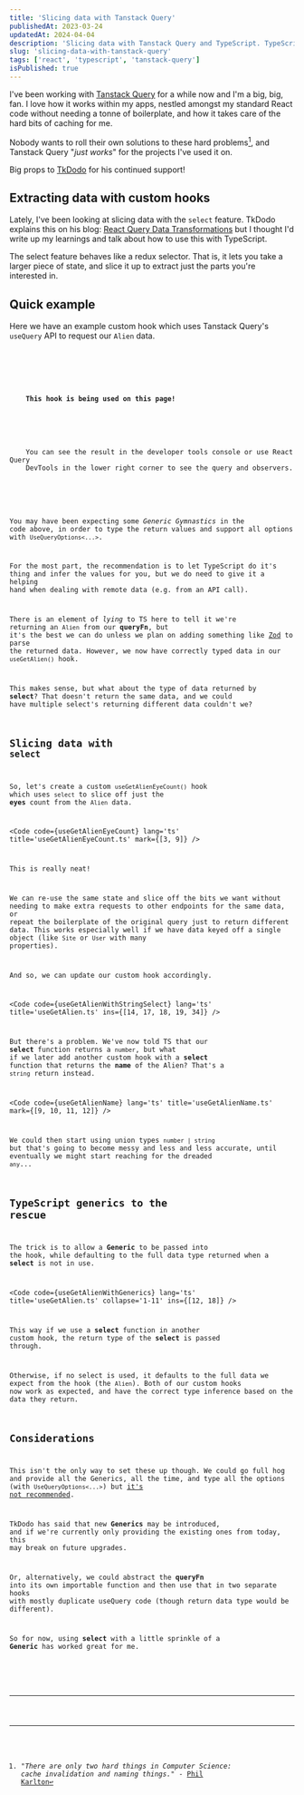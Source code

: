 ```yaml
---
title: 'Slicing data with Tanstack Query'
publishedAt: 2023-03-24
updatedAt: 2024-04-04
description: 'Slicing data with Tanstack Query and TypeScript. TypeScript gotchas and other considerations when using the "select" function.'
slug: 'slicing-data-with-tanstack-query'
tags: ['react', 'typescript', 'tanstack-query']
isPublished: true
---
```



I've been working with [Tanstack Query](https://tanstack.com) for a while now and I'm a big, big, fan. I love how it works within my apps, nestled amongst my standard React code without needing a tonne of boilerplate, and how it takes care of the hard bits of caching for me.

Nobody wants to roll their own solutions to these hard problems[^2hardproblems], and Tanstack Query "_just works_" for the projects I've used it on.

Big props to [TkDodo](https://twitter.com/TkDodo) for his continued support!

## Extracting data with custom hooks

Lately, I've been looking at slicing data with the `select` feature. TkDodo explains this on his blog: [React Query Data Transformations](https://tkdodo.eu/blog/react-query-data-transformations) but I thought I'd write up my learnings and talk about how to use this with TypeScript.

The select feature behaves like a redux selector. That is, it lets you take a larger piece of state, and slice it up to extract just the parts you're interested in.

## Quick example

Here we have an example custom hook which uses Tanstack Query's `useQuery` API to request our `Alien` data.

<Code code={useGetAlien} lang='ts' title='useGetAlien.ts' />

<InfoBox>
  <p>
    <strong>This hook is being used on this page!</strong>
  </p>
  <p>
    You can see the result in the developer tools console or use React Query
    DevTools in the lower right corner to see the query and observers.
  </p>
</InfoBox>

You may have been expecting some _Generic Gymnastics_ in the code above, in order to type the return values and support all options with `UseQueryOptions<...>`.

For the most part, the recommendation is to let TypeScript do it's thing and infer the values for you, but we do need to give it a helping hand when dealing with remote data (e.g. from an API call).

There is an element of _lying_ to TS here to tell it we're returning an `Alien` from our **queryFn**, but it's the best we can do unless we plan on adding something like [Zod](https://tkdodo.eu/blog/type-safe-react-query#zod) to parse the returned data. However, we now have correctly typed data in our `useGetAlien()` hook.

This makes sense, but what about the type of data returned by **select**? That doesn't return the same data, and we could have multiple select's returning different data couldn't we?

## Slicing data with `select`

So, let's create a custom `useGetAlienEyeCount()` hook which uses `select` to slice off just the **eyes** count from the `Alien` data.

<Code
  code={useGetAlienEyeCount}
  lang='ts'
  title='useGetAlienEyeCount.ts'
  mark={[3, 9]}
/>

This is really neat!

We can re-use the same state and slice off the bits we want without needing to make extra requests to other endpoints for the same data, or repeat the boilerplate of the original query just to return different data. This works especially well if we have data keyed off a single object (like `Site` or `User` with many properties).

And so, we can update our custom hook accordingly.

<Code
  code={useGetAlienWithStringSelect}
  lang='ts'
  title='useGetAlien.ts'
  ins={[14, 17, 18, 19, 34]}
/>

But there's a problem. We've now told TS that our **select** function returns a `number`, but what if we later add another custom hook with a **select** function that returns the **name** of the Alien? That's a `string` return instead.

<Code
  code={useGetAlienName}
  lang='ts'
  title='useGetAlienName.ts'
  mark={[9, 10, 11, 12]}
/>

We could then start using union types `number | string` but that's going to become messy and less and less accurate, until eventually we might start reaching for the dreaded `any`...

## TypeScript generics to the rescue

The trick is to allow a **Generic** to be passed into the hook, while defaulting to the full data type returned when a **select** is not in use.

<Code
  code={useGetAlienWithGenerics}
  lang='ts'
  title='useGetAlien.ts'
  collapse='1-11'
  ins={[12, 18]}
/>

This way if we use a **select** function in another custom hook, the return type of the **select** is passed through.

Otherwise, if no select is used, it defaults to the full data we expect from the hook (the `Alien`). Both of our custom hooks now work as expected, and have the correct type inference based on the data they return.

## Considerations

This isn't the only way to set these up though. We could go full hog and provide all the Generics, all the time, and type all the options (with `UseQueryOptions<...>`) but [it's not recommended](https://tkdodo.eu/blog/react-query-and-type-script#infer-all-the-things).

TkDodo has said that new **Generics** may be introduced, and if we're currently only providing the existing ones from today, this may break on future upgrades.

Or, alternatively, we could abstract the **queryFn** into its own importable function and then use that in two separate hooks with mostly duplicate useQuery code (though return data type would be different).

So for now, using **select** with a little sprinkle of a **Generic** has worked great for me.

<QueryLogger client:load />
<PostFooter />

---

[^2hardproblems]: "_There are only two hard things in Computer Science: cache invalidation and naming things._" - [Phil Karlton](https://martinfowler.com/bliki/TwoHardThings.html)
